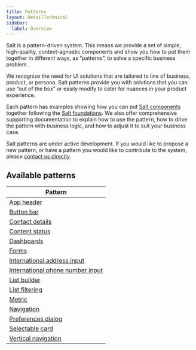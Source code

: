 ```yaml
---
title: Patterns
layout: DetailTechnical
sidebar:
  label: Overview
---
```


Salt is a pattern-driven system. This means we provide a set of simple, high-quality, context-agnostic components and show you how to put them together in different ways, as “patterns”, to solve a specific business problem.

We recognize the need for UI solutions that are tailored to line of business, product, or persona. Salt patterns provide you with solutions that you can use “out of the box” or easily modify to cater for nuances in your product experience.

Each pattern has examples showing how you can put [Salt components](/salt/components/index) together following the [Salt foundations](/salt/foundations/index). We also offer comprehensive supporting documentation to explain how to use the pattern, how to drive the pattern with business logic, and how to adjust it to suit your business case.

<Callout title="Need a pattern that's not listed?">

Salt patterns are under active development. If you would like to propose a new pattern, or have a pattern you would like to contribute to the system, please [contact us directly](/salt/support-and-contributions/index).

</Callout>

## Available patterns

| Pattern                                                                |
| ---------------------------------------------------------------------- |
| [App header](./app-header)                                             |
| [Button bar](./button-bar)                                             |
| [Contact details](./contact-details)                                   |
| [Content status](./content-status)                                     |
| [Dashboards](./dashboards)                                             |
| [Forms](./forms)                                                       |
| [International address input](./international-address-input)           |
| [International phone number input](./international-phone-number-input) |
| [List builder](./list-builder)                                         |
| [List filtering](./list-filtering)                                     |
| [Metric](./metric)                                                     |
| [Navigation](./navigation)                                             |
| [Preferences dialog](./preferences-dialog)                             |
| [Selectable card](./selectable-card)                                   |
| [Vertical navigation](./vertical-navigation)                           |
